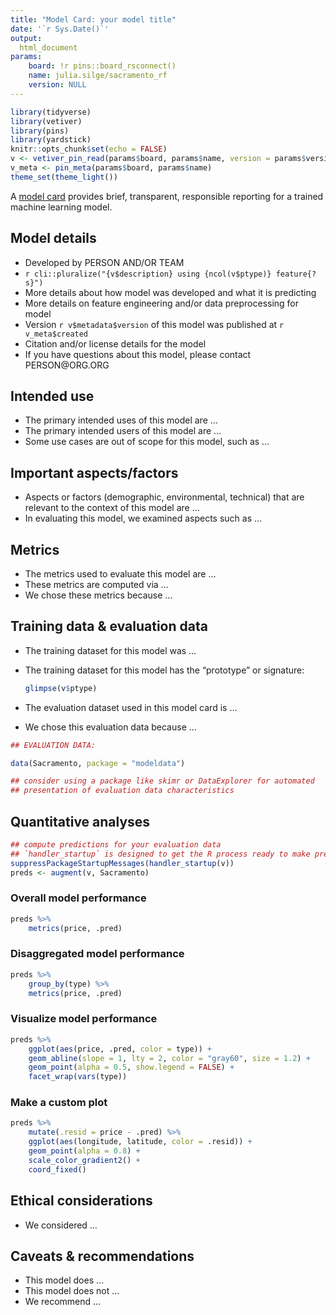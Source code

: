 ```yaml
---
title: "Model Card: your model title"
date: '`r Sys.Date()`'
output: 
  html_document
params:
    board: !r pins::board_rsconnect()
    name: julia.silge/sacramento_rf
    version: NULL
---
```


```r
library(tidyverse)
library(vetiver)
library(pins)
library(yardstick)
knitr::opts_chunk$set(echo = FALSE)
v <- vetiver_pin_read(params$board, params$name, version = params$version)
v_meta <- pin_meta(params$board, params$name)
theme_set(theme_light())
```

A [model card](https://doi.org/10.1145/3287560.3287596) provides brief, transparent, responsible reporting for a trained machine learning model.

## Model details

- Developed by PERSON AND/OR TEAM
- `r cli::pluralize("{v$description} using {ncol(v$ptype)} feature{?s}")`
- More details about how model was developed and what it is predicting
- More details on feature engineering and/or data preprocessing for model
- Version `r v$metadata$version` of this model was published at `r v_meta$created`
- Citation and/or license details for the model
- If you have questions about this model, please contact PERSON@ORG.ORG

## Intended use

- The primary intended uses of this model are ...
- The primary intended users of this model are ...
- Some use cases are out of scope for this model, such as ...

## Important aspects/factors

- Aspects or factors (demographic, environmental, technical) that are relevant to the context of this model are ...
- In evaluating this model, we examined aspects such as ...

## Metrics

- The metrics used to evaluate this model are ...
- These metrics are computed via ...
- We chose these metrics because ...

## Training data & evaluation data

- The training dataset for this model was ...
- The training dataset for this model has the "prototype" or signature:

    ```r
    glimpse(v$ptype)
    ```

- The evaluation dataset used in this model card is ...
- We chose this evaluation data because ...

```r
## EVALUATION DATA:

data(Sacramento, package = "modeldata")

## consider using a package like skimr or DataExplorer for automated 
## presentation of evaluation data characteristics
```


## Quantitative analyses {.tabset}

```r
## compute predictions for your evaluation data
## `handler_startup` is designed to get the R process ready to make predictions
suppressPackageStartupMessages(handler_startup(v))
preds <- augment(v, Sacramento)
```


### Overall model performance

```r
preds %>%
    metrics(price, .pred)
```

### Disaggregated model performance

```r
preds %>%
    group_by(type) %>%
    metrics(price, .pred)
```

### Visualize model performance

```r
preds %>%
    ggplot(aes(price, .pred, color = type)) +
    geom_abline(slope = 1, lty = 2, color = "gray60", size = 1.2) +
    geom_point(alpha = 0.5, show.legend = FALSE) +
    facet_wrap(vars(type))
```

### Make a custom plot

```r
preds %>%
    mutate(.resid = price - .pred) %>%
    ggplot(aes(longitude, latitude, color = .resid)) +
    geom_point(alpha = 0.8) +
    scale_color_gradient2() +
    coord_fixed()
```


## Ethical considerations

- We considered ...

## Caveats & recommendations

- This model does ...
- This model does not ...
- We recommend ...



